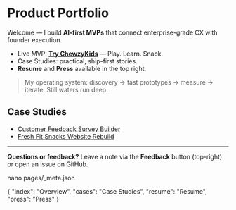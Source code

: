 # Product Portfolio

Welcome — I build **AI-first MVPs** that connect enterprise-grade CX with founder execution.
- Live MVP: **[Try ChewzyKids](https://chewzykids.com)** — Play. Learn. Snack.
- Case Studies: practical, ship-first stories.
- **Resume** and **Press** available in the top right.

> My operating system: discovery → fast prototypes → measure → iterate. Still waters run deep.

## Case Studies
- [Customer Feedback Survey Builder](/cases/survey-builder)
- [Fresh Fit Snacks Website Rebuild](/cases/ffs-rebuild)

---

**Questions or feedback?**
Leave a note via the **Feedback** button (top-right) or open an issue on GitHub.

nano pages/_meta.json

{ "index": "Overview", "cases": "Case Studies", "resume": "Resume", "press": "Press" }
